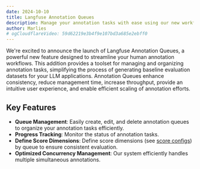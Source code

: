 ```yaml
---
date: 2024-10-10
title: Langfuse Annotation Queues
description: Manage your annotation tasks with ease using our new workflow tooling.
author: Marlies
# ogCloudflareVideo: 59d62219e3b4f9e107bd3a685e2ebff0
---
```



<ChangelogHeader />

We're excited to announce the launch of Langfuse Annotation Queues, a powerful new feature designed to streamline your human annotation workflows. This addition provides a toolset for managing and organizing annotation tasks, simplifying the process of generating baseline evaluation datasets for your LLM applications. Annotation Queues enhance consistency, reduce management time, increase throughput, provide an intuitive user experience, and enable efficient scaling of annotation efforts. 

## Key Features

- **Queue Management**: Easily create, edit, and delete annotation queues to organize your annotation tasks efficiently.
- **Progress Tracking**: Monitor the status of annotation tasks.
- **Define Score Dimensions**: Define score dimensions (see [score configs](/docs/score-configs)) by queue to ensure consistent evaluation.
- **Optimized Concurrency Management**: Our system efficiently handles multiple simultaneous annotations.